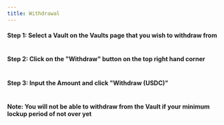 ```yaml
---
title: Withdrawal
---
```


#### Step 1: Select a Vault on the Vaults page that you wish to withdraw from

<img src="../../../assets/Screenshot 2024-10-08 at 3.47.53 PM.png" alt=""/>

#### Step 2: Click on the "Withdraw" button on the top right hand corner

<img src="../../../assets/Screenshot 2024-10-08 at 3.47.12 PM.png" alt=""/>

#### Step 3: Input the Amount and click "Withdraw (USDC)"

<img src="../../../assets/Screenshot 2024-10-08 at 3.53.25 PM (1).png" alt=""/>

#### Note: You will not be able to withdraw from the Vault if your minimum lockup period of not over yet

<img src="../../../assets/Screenshot 2024-10-08 at 3.49.42 PM.png" alt=""/>

